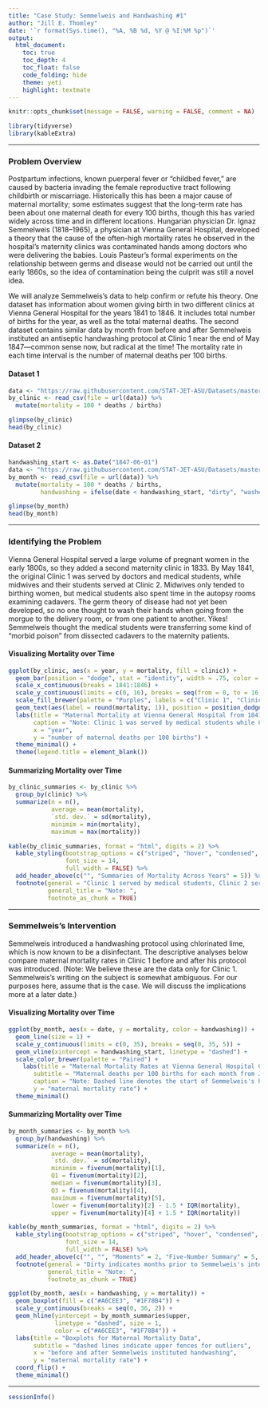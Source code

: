 ```yaml
---
title: "Case Study: Semmelweis and Handwashing #1"
author: "Jill E. Thomley"
date: '`r format(Sys.time(), "%A, %B %d, %Y @ %I:%M %p")`'
output: 
  html_document: 
    toc: true
    toc_depth: 4
    toc_float: false
    code_folding: hide
    theme: yeti
    highlight: textmate
---
```


```r
knitr::opts_chunk$set(message = FALSE, warning = FALSE, comment = NA)
```

```r
library(tidyverse)
library(kableExtra)
```

***
### **Problem Overview**

Postpartum infections, known puerperal fever or "childbed fever," are caused by bacteria invading the female reproductive tract following childbirth or miscarriage. Historically this has been a major cause of maternal mortality; some estimates suggest that the long-term rate has been about one maternal death for every 100 births, though this has varied widely across time and in different locations. Hungarian physician Dr. Ignaz Semmelweis (1818--1965), a physician at Vienna General Hospital, developed a theory that the cause of the often-high mortality rates he observed in the hospital's maternity clinics was contaminated hands among doctors who were delivering the babies. Louis Pasteur's formal experiments on the relationship between germs and disease would not be carried out until the early 1860s, so the idea of contamination being the culprit was still a novel idea. 

We will analyze Semmelweis's data to help confirm or refute his theory. One dataset has information about women giving birth in two different clinics at Vienna General Hospital for the years 1841 to 1846. It includes total number of births for the year, as well as the total maternal deaths. The second dataset contains similar data by month from before and after Semmelweis instituted an antiseptic handwashing protocol at Clinic 1 near the end of May 1847---common sense now, but radical at the time! The mortality rate in each time interval is the number of maternal deaths per 100 births. 

#### **Dataset 1**

```r
data <- "https://raw.githubusercontent.com/STAT-JET-ASU/Datasets/master/Instructor/semmelweisannualbyclinic.csv"
by_clinic <- read_csv(file = url(data)) %>% 
  mutate(mortality = 100 * deaths / births)
```

```r
glimpse(by_clinic)
head(by_clinic)
```

#### **Dataset 2**

```r
handwashing_start <- as.Date("1847-06-01")
data <- "https://raw.githubusercontent.com/STAT-JET-ASU/Datasets/master/Instructor/semmelweismonthly.csv"
by_month <- read_csv(file = url(data)) %>% 
  mutate(mortality = 100 * deaths / births,
         handwashing = ifelse(date < handwashing_start, "dirty", "washed"))
```

```r
glimpse(by_month)
head(by_month)
```

***
### **Identifying the Problem**

Vienna General Hospital served a large volume of pregnant women in the early 1800s, so they added a second maternity clinic in 1833. By May 1841, the original Clinic 1 was served by doctors and medical students, while midwives and their students served at Clinic 2. Midwives only tended to birthing women, but medical students also spent time in the autopsy rooms examining cadavers. The germ theory of disease had not yet been developed, so no one thought to wash their hands when going from the morgue to the delivery room, or from one patient to another. Yikes! Semmelweis thought the medical students were transferring some kind of “morbid poison” from dissected cadavers to the maternity patients. 

#### **Visualizing Mortality over Time** 

```r
ggplot(by_clinic, aes(x = year, y = mortality, fill = clinic)) +
  geom_bar(position = "dodge", stat = "identity", width = .75, color = "darkgray") +
  scale_x_continuous(breaks = 1841:1846) +
  scale_y_continuous(limits = c(0, 16), breaks = seq(from = 0, to = 16, by = 2)) +
  scale_fill_brewer(palette = "Purples", labels = c("Clinic 1", "Clinic 2")) +
  geom_text(aes(label = round(mortality, 1)), position = position_dodge(.8), vjust = -.5) +
  labs(title = "Maternal Mortality at Vienna General Hospital from 1841 to 1846",
       caption = "Note: Clinic 1 was served by medical students while Clinic 2 was served by midwife students.",
       x = "year",
       y = "number of maternal deaths per 100 births") +
  theme_minimal() +
  theme(legend.title = element_blank())
```

#### **Summarizing Mortality over Time**

```r
by_clinic_summaries <- by_clinic %>%
  group_by(clinic) %>%
  summarize(n = n(),
            average = mean(mortality),
            `std. dev.` = sd(mortality),
            minimim = min(mortality),
            maximum = max(mortality))

kable(by_clinic_summaries, format = "html", digits = 2) %>%
  kable_styling(bootstrap_options = c("striped", "hover", "condensed", "responsive"), 
                font_size = 14,
                full_width = FALSE) %>% 
  add_header_above(c("", "Summaries of Mortality Across Years" = 5)) %>% 
  footnote(general = "Clinic 1 served by medical students, Clinic 2 served by midwives.", 
           general_title = "Note: ",
           footnote_as_chunk = TRUE)
```

***
### **Semmelweis's Intervention**

Semmelweis introduced a handwashing protocol using chlorinated lime, which is now known to be a disinfectant. The descriptive analyses below compare maternal mortality rates in Clinic 1 before and after his protocol was introduced. (Note: We believe these are the data only for Clinic 1. Semmelweis's writing on the subject is somewhat ambiguous. For our purposes here, assume that is the case. We will discuss the implications more at a later date.)

#### **Visualizing Mortality over Time**

```r
ggplot(by_month, aes(x = date, y = mortality, color = handwashing)) +
  geom_line(size = 1) +
  scale_y_continuous(limits = c(0, 35), breaks = seq(0, 35, 5)) +
  geom_vline(xintercept = handwashing_start, linetype = "dashed") +
  scale_color_brewer(palette = "Paired") +
    labs(title = "Maternal Mortality Rates at Vienna General Hospital Clinic 1",
       subtitle = "Maternal deaths per 100 births for each month from Jan 1841 to Mar 1849",
       caption = "Note: Dashed line denotes the start of Semmelweis's handwashing protocol in late May 1847.",
       y = "maternal mortality rate") +
  theme_minimal()
```

#### **Summarizing Mortality over Time**

```r
by_month_summaries <- by_month %>%
  group_by(handwashing) %>%
  summarize(n = n(),
            average = mean(mortality),
            `std. dev.` = sd(mortality),
            minimim = fivenum(mortality)[1],
            Q1 = fivenum(mortality)[2],
            median = fivenum(mortality)[3],
            Q3 = fivenum(mortality)[4],
            maximum = fivenum(mortality)[5],
            lower = fivenum(mortality)[2] - 1.5 * IQR(mortality),
            upper = fivenum(mortality)[4] + 1.5 * IQR(mortality))

kable(by_month_summaries, format = "html", digits = 2) %>%
  kable_styling(bootstrap_options = c("striped", "hover", "condensed", "responsive"), 
                font_size = 14,
                full_width = FALSE) %>% 
  add_header_above(c("", "", "Moments" = 2, "Five-Number Summary" = 5, "Fences" = 2)) %>% 
  footnote(general = "Dirty indicates months prior to Semmelweis's intervention, washed indicates months after.", 
           general_title = "Note: ",
           footnote_as_chunk = TRUE)
```

```r
ggplot(by_month, aes(x = handwashing, y = mortality)) +
  geom_boxplot(fill = c("#A6CEE3", "#1F78B4")) +
  scale_y_continuous(breaks = seq(0, 36, 2)) +
  geom_hline(yintercept = by_month_summaries$upper, 
             linetype = "dashed", size = 1,
             color = c("#A6CEE3", "#1F78B4")) +
  labs(title = "Boxplots for Maternal Mortality Data",
       subtitle = "dashed lines indicate upper fences for outliers",
       x = "before and after Semmelweis instituted handwashing",
       y = "maternal mortality rate") +
  coord_flip() +
  theme_minimal()
```

***
```r
sessionInfo()
```

